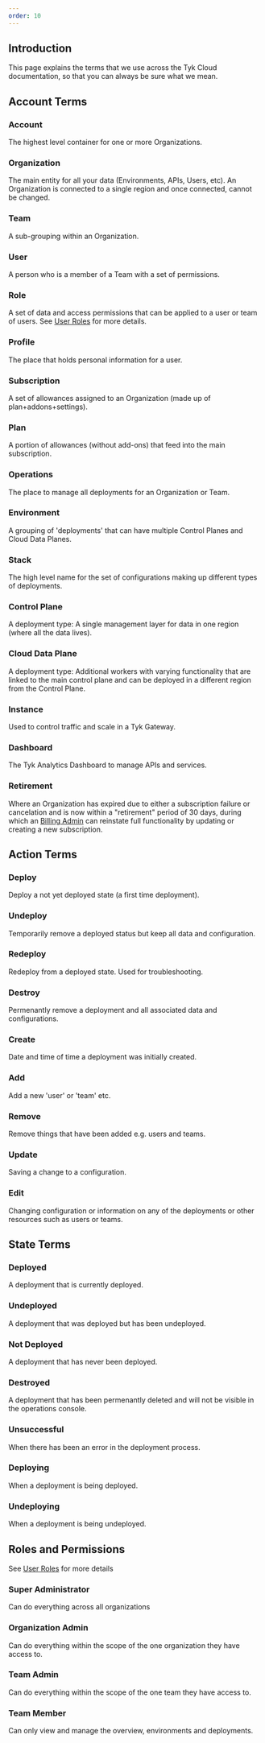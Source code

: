 ```yaml
---
order: 10
---
```


## Introduction

This page explains the terms that we use across the Tyk Cloud documentation, so that you can always be sure what we mean.

## Account Terms

### Account

The highest level container for one or more Organizations.

### Organization

The main entity for all your data (Environments, APIs, Users, etc). An Organization is connected to a single region and once connected, cannot be changed.

### Team 

A sub-grouping within an Organization.

### User

A person who is a member of a Team with a set of permissions.

### Role

A set of data and access permissions that can be applied to a user or team of users. See [User Roles](/tyk-cloud/teams-&-users/user-roles.md) for more details.

### Profile

The place that holds personal information for a user.

### Subscription

A set of allowances assigned to an Organization (made up of plan+addons+settings).

### Plan

A portion of allowances (without add-ons) that feed into the main subscription.

### Operations

The place to manage all deployments for an Organization or Team. 

### Environment

A grouping of 'deployments' that can have multiple Control Planes and Cloud Data Planes.

### Stack

The high level name for the set of configurations making up different types of deployments.

### Control Plane

A deployment type: A single management layer for data in one region (where all the data lives).

### Cloud Data Plane

A deployment type: Additional workers with varying functionality that are linked to the main control plane and can be deployed in a different region from the Control Plane.

### Instance

Used to control traffic and scale in a Tyk Gateway.

### Dashboard

The Tyk Analytics Dashboard to manage APIs and services.

### Retirement

Where an Organization has expired due to either a subscription failure or cancelation and is now within a "retirement" period of 30 days, during which an [Billing Admin](/tyk-cloud/teams-&-users/user-roles#user-roles-within-tyk-cloud) can reinstate full functionality by updating or creating a new subscription.

## Action Terms

### Deploy

Deploy a not yet deployed state (a first time deployment).

### Undeploy

Temporarily remove a deployed status but keep all data and configuration.

### Redeploy

Redeploy from a deployed state. Used for troubleshooting.

### Destroy

Permenantly remove a deployment and all associated data and configurations.

### Create

Date and time of time a deployment was initially created.

### Add

Add a new 'user' or 'team' etc.

### Remove

Remove things that have been added e.g. users and teams.

### Update

Saving a change to a configuration.

### Edit

Changing configuration or information on any of the deployments or other resources such as users or teams.

## State Terms

### Deployed

A deployment that is currently deployed.

### Undeployed

A deployment that was deployed but has been undeployed.

### Not Deployed

A deployment that has never been deployed.

### Destroyed

A deployment that has been permenantly deleted and will not be visible in the operations console.

### Unsuccessful

When there has been an error in the deployment process.

### Deploying

When a deployment is being deployed.

### Undeploying

When a deployment is being undeployed.

## Roles and Permissions

See [User Roles](/tyk-cloud/teams-&-users/user-roles.md) for more details

### Super Administrator

Can do everything across all organizations

### Organization Admin

Can do everything within the scope of the one organization they have access to.

### Team Admin

Can do everything within the scope of the one team they have access to.

### Team Member

Can only view and manage the overview, environments and deployments.
